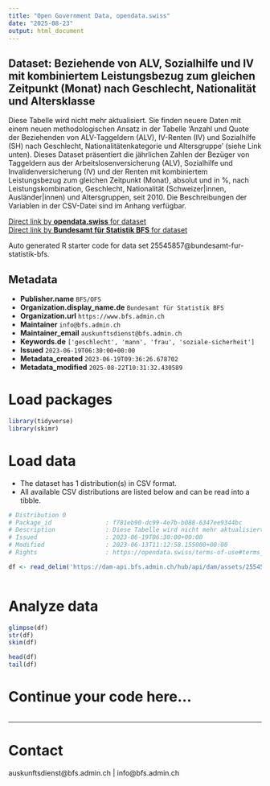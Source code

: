 ```yaml
---
title: "Open Government Data, opendata.swiss"
date: "2025-08-23"
output: html_document
---
```


## Dataset: Beziehende von ALV, Sozialhilfe und IV mit kombiniertem Leistungsbezug zum gleichen Zeitpunkt (Monat) nach Geschlecht, Nationalität und Altersklasse

Diese Tabelle wird nicht mehr aktualisiert. Sie finden neuere Daten mit einem neuen methodologischen Ansatz in der Tabelle 'Anzahl und Quote der Beziehenden von ALV-Taggeldern (ALV), IV-Renten (IV) und Sozialhilfe (SH) nach Geschlecht, Nationalitätenkategorie und Altersgruppe' (siehe Link unten). Dieses Dataset präsentiert die jährlichen Zahlen der Bezüger von Taggeldern aus der Arbeitslosenversicherung (ALV), Sozialhilfe und Invalidenversicherung (IV) und der Renten mit kombiniertem Leistungsbezug zum gleichen Zeitpunkt (Monat), absolut und in %, nach Leistungskombination, Geschlecht, Nationalität (Schweizer|innen, Ausländer|innen) und Altersgruppen, seit 2010. Die Beschreibungen der Variablen in der CSV-Datei sind im Anhang verfügbar.

[Direct link by **opendata.swiss** for dataset](https://opendata.swiss/de/dataset/beziehende-von-alv-sozialhilfe-und-iv-mit-kombiniertem-leistungsbezug-zum-gleichen-zeitpunkt-mo2)<br>
[Direct link by **Bundesamt für Statistik BFS** for dataset](https://www.bfs.admin.ch/asset/de/ts-x-13.06.02.03)

Auto generated R starter code for data set 25545857@bundesamt-fur-statistik-bfs.

## Metadata

- **Publisher.name** `BFS/OFS`
- **Organization.display_name.de** `Bundesamt für Statistik BFS`
- **Organization.url** `https://www.bfs.admin.ch`
- **Maintainer** `info@bfs.admin.ch`
- **Maintainer_email** `auskunftsdienst@bfs.admin.ch`
- **Keywords.de** `['geschlecht', 'mann', 'frau', 'soziale-sicherheit']`
- **Issued** `2023-06-19T06:30:00+00:00`
- **Metadata_created** `2023-06-19T09:36:26.678702`
- **Metadata_modified** `2025-08-22T10:31:32.430589`


# Load packages

```r

library(tidyverse)
library(skimr)

```

# Load data

-   The dataset has 1 distribution(s) in CSV format.
-   All available CSV distributions are listed below and can be read into a tibble.

```r

# Distribution 0
# Package_id               : f781eb90-dc99-4e7b-b088-6347ee9344bc
# Description              : Diese Tabelle wird nicht mehr aktualisiert. Sie finden neuere Daten mit einem neuen methodologischen Ansatz in der Tabelle "Anzahl und Quote der Beziehenden von ALV-Taggeldern (ALV), IV-Renten (IV) und Sozialhilfe (SH) nach Geschlecht, Nationalitätenkategorie und Altersgruppe" (siehe Link unten). Dieses Dataset präsentiert die jährlichen Zahlen der Bezüger von Taggeldern aus der Arbeitslosenversicherung (ALV), Sozialhilfe und Invalidenversicherung (IV) und der Renten mit kombiniertem Leistungsbezug zum gleichen Zeitpunkt (Monat), absolut und in %, nach Leistungskombination, Geschlecht, Nationalität (Schweizer\innen, Ausländer\innen) und Altersgruppen, seit 2010. Die Beschreibungen der Variablen in der CSV-Datei sind im Anhang verfügbar.
# Issued                   : 2023-06-19T06:30:00+00:00
# Modified                 : 2023-06-13T11:12:58.155000+00:00
# Rights                   : https://opendata.swiss/terms-of-use#terms_by_ask

df <- read_delim('https://dam-api.bfs.admin.ch/hub/api/dam/assets/25545867/master')



```

# Analyze data

```r

glimpse(df)
str(df)
skim(df)

head(df)
tail(df)

```

# Continue your code here...

```r

```

------------------------------------------------------------------------

# Contact

auskunftsdienst@bfs.admin.ch | info@bfs.admin.ch
